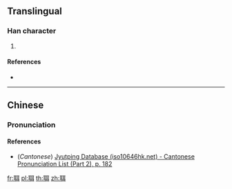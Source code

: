 {{character info/new}}
==Translingual==

===Han character===
{{Han char|rn=128|rad=耳|as=06|sn=12|four=11440|canj=SJSJ|ids=⿰耳耳}}

# {{defn|Han|sort=耳06}}

====References====
* {{Han ref|kx=0967.100|dkj=29061|dj=1415.170|hdz=42788.030|uh=8051|ud=32849|bh=DB45|bd=56133}}

----

==Chinese==
{{zh-forms}}

===Pronunciation===
{{zh-pron
|m=dié
|c=dip3
|mc=y
|oc=y
|ma=
|cat=
}}

====References====
* (''Cantonese'') [http://www.iso10646hk.net/jp/document/download.jsp Jyutping Database (iso10646hk.net) - Cantonese Pronunciation List (Part 2), p. 182]

[[fr:聑]]
[[pl:聑]]
[[th:聑]]
[[zh:聑]]